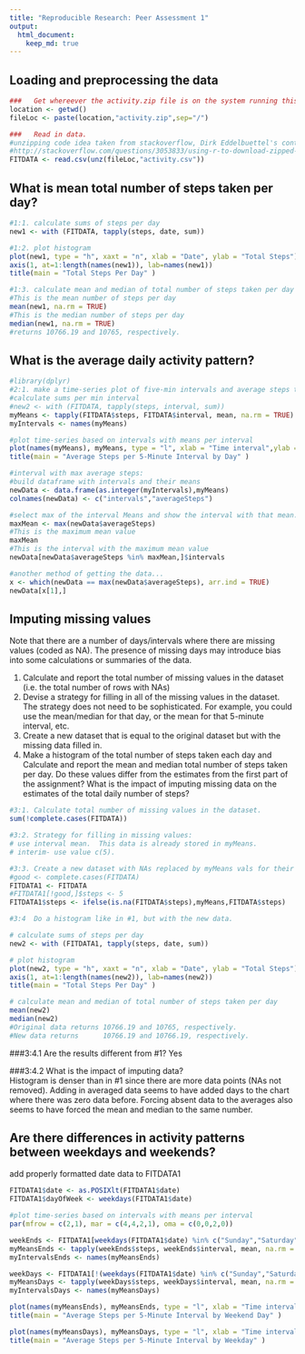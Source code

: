 ```yaml
---
title: "Reproducible Research: Peer Assessment 1"
output: 
  html_document:
    keep_md: true
---
```



## Loading and preprocessing the data
```r
###   Get whereever the activity.zip file is on the system running this code... zctivity.zip was included in the github repository, so I'm assuming that's where it's supposed to live.
location <- getwd()
fileLoc <- paste(location,"activity.zip",sep="/")

###   Read in data.
#unzipping code idea taken from stackoverflow, Dirk Eddelbuettel's contribution
#http://stackoverflow.com/questions/3053833/using-r-to-download-zipped-data-file-extract-and-import-data
FITDATA <- read.csv(unz(fileLoc,"activity.csv"))
```

## What is mean total number of steps taken per day?
```r
#1:1. calculate sums of steps per day
new1 <- with (FITDATA, tapply(steps, date, sum))

#1:2. plot histogram
plot(new1, type = "h", xaxt = "n", xlab = "Date", ylab = "Total Steps")
axis(1, at=1:length(names(new1)), lab=names(new1))
title(main = "Total Steps Per Day" )

#1:3. calculate mean and median of total number of steps taken per day
#This is the mean number of steps per day
mean(new1, na.rm = TRUE)
#This is the median number of steps per day
median(new1, na.rm = TRUE)
#returns 10766.19 and 10765, respectively.
```

## What is the average daily activity pattern?
```r
#library(dplyr)
#2:1. make a time-series plot of five-min intervals and average steps taken, averaged across all days.
#calculate sums per min interval
#new2 <- with (FITDATA, tapply(steps, interval, sum))
myMeans <- tapply(FITDATA$steps, FITDATA$interval, mean, na.rm = TRUE)
myIntervals <- names(myMeans)

#plot time-series based on intervals with means per interval
plot(names(myMeans), myMeans, type = "l", xlab = "Time interval",ylab = "Average Steps", col = "blue")
title(main = "Average Steps per 5-Minute Interval by Day" )

#interval with max average steps:
#build dataframe with intervals and their means
newData <- data.frame(as.integer(myIntervals),myMeans)
colnames(newData) <- c("intervals","averageSteps")

#select max of the interval Means and show the interval with that mean.
maxMean <- max(newData$averageSteps)
#This is the maximum mean value
maxMean
#This is the interval with the maximum mean value
newData[newData$averageSteps %in% maxMean,]$intervals

#another method of getting the data...
x <- which(newData == max(newData$averageSteps), arr.ind = TRUE)
newData[x[1],]

```

## Imputing missing values
Note that there are a number of days/intervals where there are missing values (coded as NA). The presence of missing days may introduce bias into some calculations or summaries of the data.

1. Calculate and report the total number of missing values in the dataset (i.e. the total number of rows with NAs)
2. Devise a strategy for filling in all of the missing values in the dataset. The strategy does not need to be sophisticated. For example, you could use the mean/median for that day, or the mean for that 5-minute interval, etc.
3. Create a new dataset that is equal to the original dataset but with the missing data filled in.
4. Make a histogram of the total number of steps taken each day and Calculate and report the mean and median total number of steps taken per day. Do these values differ from the estimates from the first part of the assignment? What is the impact of imputing missing data on the estimates of the total daily number of steps?

```r
#3:1. Calculate total number of missing values in the dataset.
sum(!complete.cases(FITDATA))

#3:2. Strategy for filling in missing values: 
# use interval mean.  This data is already stored in myMeans.
# interim- use value c(5).  

#3:3. Create a new dataset with NAs replaced by myMeans vals for their intervals.
#good <- complete.cases(FITDATA)
FITDATA1 <- FITDATA
#FITDATA1[!good,]$steps <- 5
FITDATA1$steps <- ifelse(is.na(FITDATA$steps),myMeans,FITDATA$steps)

#3:4  Do a histogram like in #1, but with the new data.

# calculate sums of steps per day
new2 <- with (FITDATA1, tapply(steps, date, sum))

# plot histogram
plot(new2, type = "h", xaxt = "n", xlab = "Date", ylab = "Total Steps")
axis(1, at=1:length(names(new2)), lab=names(new2))
title(main = "Total Steps Per Day" )

# calculate mean and median of total number of steps taken per day
mean(new2)
median(new2)
#Original data returns 10766.19 and 10765, respectively.
#New data returns      10766.19 and 10766.19, respectively.
```

###3:4.1 Are the results different from #1?
Yes

###3:4.2 What is the impact of imputing data?  
Histogram is denser than in #1 since there are more data points (NAs not removed).
Adding in averaged data seems to have added days to the chart where there was zero data before.  Forcing absent data to the averages also seems to have forced the mean and median to the same number.

## Are there differences in activity patterns between weekdays and weekends?
add properly formatted date data to FITDATA1
```r
FITDATA1$date <- as.POSIXlt(FITDATA1$date)
FITDATA1$dayOfWeek <- weekdays(FITDATA1$date)

#plot time-series based on intervals with means per interval
par(mfrow = c(2,1), mar = c(4,4,2,1), oma = c(0,0,2,0))

weekEnds <- FITDATA1[weekdays(FITDATA1$date) %in% c("Sunday","Saturday"),]
myMeansEnds <- tapply(weekEnds$steps, weekEnds$interval, mean, na.rm = TRUE)
myIntervalsEnds <- names(myMeansEnds)

weekDays <- FITDATA1[!(weekdays(FITDATA1$date) %in% c("Sunday","Saturday")),]
myMeansDays <- tapply(weekDays$steps, weekDays$interval, mean, na.rm = TRUE)
myIntervalsDays <- names(myMeansDays)

plot(names(myMeansEnds), myMeansEnds, type = "l", xlab = "Time interval",ylab = "Average Steps", col = "blue")
title(main = "Average Steps per 5-Minute Interval by Weekend Day" )

plot(names(myMeansDays), myMeansDays, type = "l", xlab = "Time interval",ylab = "Average Steps", col = "red")
title(main = "Average Steps per 5-Minute Interval by Weekday" )
```
